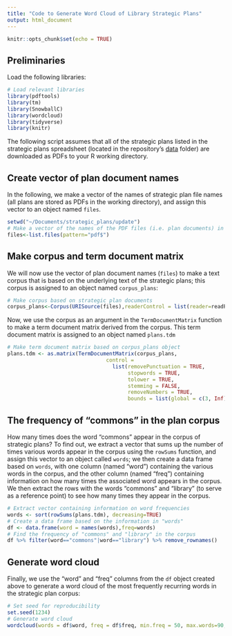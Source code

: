 ```yaml
---
title: "Code to Generate Word Cloud of Library Strategic Plans"
output: html_document
---
```


```r
knitr::opts_chunk$set(echo = TRUE)
```

## Preliminaries

Load the following libraries: 

```r
# Load relevant libraries
library(pdftools)
library(tm)
library(SnowballC)
library(wordcloud)
library(tidyverse)
library(knitr)
```

The following script assumes that all of the strategic plans listed in the strategic plans spreadsheet (located in the repository's [data](https://github.com/aranganath24/clirproject/tree/main/data) folder) are downloaded as PDFs to your R working directory. 

## Create vector of plan document names

In the following, we make a vector of the names of strategic plan file names (all plans are stored as PDFs in the working directory), and assign this vector to an object named ```files```.

```r
setwd("~/Documents/strategic_plans/update")
# Make a vector of the names of the PDF files (i.e. plan documents) in working directory
files<-list.files(pattern="pdf$")
```

## Make corpus and term document matrix

We will now use the vector of plan document names (```files```) to make a text corpus that is based on the underlying text of the strategic plans; this corpus is assigned to an object named ```corpus_plans```:

```r
# Make corpus based on strategic plan documents
corpus_plans<-Corpus(URISource(files),readerControl = list(reader=readPDF))
```

Now, we use the corpus as an argument in the ```TermDocumentMatrix``` function to make a term document matrix derived from the corpus. This term document matrix is assigned to an object named ```plans.tdm```

```r
# Make term document matrix based on corpus_plans object
plans.tdm <- as.matrix(TermDocumentMatrix(corpus_plans, 
                                control = 
                                  list(removePunctuation = TRUE,
                                       stopwords = TRUE,
                                       tolower = TRUE,
                                       stemming = FALSE,
                                       removeNumbers = TRUE,
                                       bounds = list(global = c(3, Inf)))))  
```

## The frequency of "commons" in the plan corpus

How many times does the word "commons" appear in the corpus of strategic plans? To find out, we extract a vector that sums up the number of times various words appear in the corpus using the ```rowSums``` function, and assign this vector to an object called ```words```; we then create a data frame based on ```words```, with one column (named "word") containing the various words in the corpus, and the other column (named "freq") containing information on how many times the associated word appears in the corpus. We then extract the rows with the words "commons" and "library" (to serve as a reference point) to see how many times they appear in the corpus. 

```r
# Extract vector containing information on word frequencies
words <- sort(rowSums(plans.tdm), decreasing=TRUE)
# Create a data frame based on the information in "words"
df <- data.frame(word = names(words),freq=words)
# Find the frequency of "commons" and "library" in the corpus 
df %>% filter(word=="commons"|word=="library") %>% remove_rownames()
```

## Generate word cloud 

Finally, we use the "word" and "freq" columns from the ```df``` object created above to generate a word cloud of the most frequently recurring words in the strategic plan corpus:

```r
# Set seed for reproducibility
set.seed(1234)
# Generate word cloud
wordcloud(words = df$word, freq = df$freq, min.freq = 50, max.words=90, random.order=FALSE, rot.per=0.35, colors=brewer.pal(8, "Dark2"))
```

